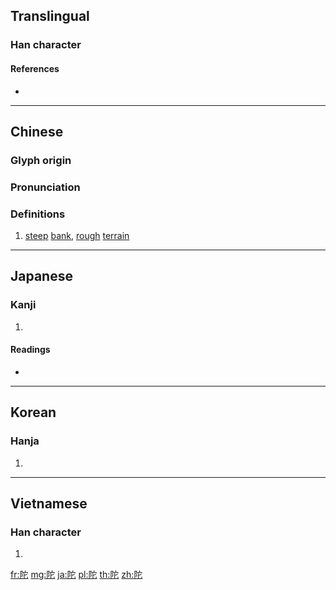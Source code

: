 {{character info/new}}
==Translingual==

===Han character===
{{Han char|rn=170|rad=阜|as=05|sn=8|four=73211|canj=NLJP|ids=⿰[[阜|⻖]][[它]]}}

====References====
* {{Han ref|kx=1348.070|dkj=41600|dj=1850.030|hdz=64123.090|uh=9640|ud=38464|bh=AAFB|bd=43771}}

----

==Chinese==
{{zh-forms}}

===Glyph origin===
{{Han etym}}

===Pronunciation===
{{zh-pron
|m=tuó,duò
|c=to4
|mc=y
|oc=y
|ma=
|cat=n
}}

===Definitions===
{{zh-hanzi}}

# [[steep]] [[bank]], [[rough]] [[terrain]]

----

==Japanese==

===Kanji===
{{ja-kanji|grade=|rs=阜05}}

# {{defn|lang=ja|sort=阜05}}

====Readings====
* {{ja-readings|goon=[[だ]] (da)|kanon=[[た]] (ta)|kun=[[けわしい]] (kewashii)}}

----

==Korean==

===Hanja===
{{ko-hanja|hangeul=타|eumhun=|rv=ta|mr=t'a|y=tha}}

# {{defn|lang=ko|sort=阜05}}

----

==Vietnamese==

===Han character===
{{vi-readings|rs=阜05|hanviet=đà}}

# {{defn|lang=vi|sort=阜05}}

[[fr:陀]]
[[mg:陀]]
[[ja:陀]]
[[pl:陀]]
[[th:陀]]
[[zh:陀]]